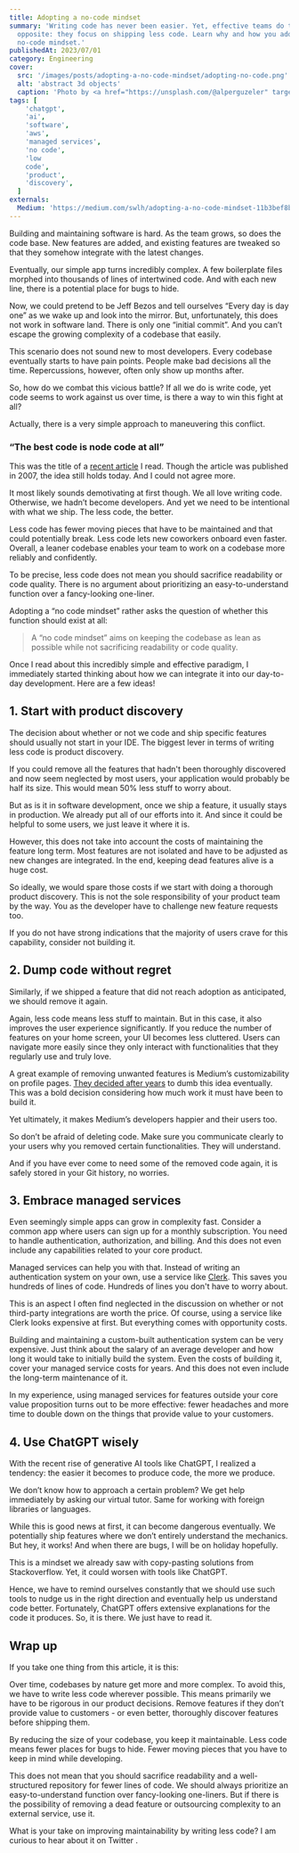 ```yaml
---
title: Adopting a no-code mindset
summary: 'Writing code has never been easier. Yet, effective teams do the
  opposite: they focus on shipping less code. Learn why and how you adopt a
  no-code mindset.'
publishedAt: 2023/07/01
category: Engineering
cover:
  src: '/images/posts/adopting-a-no-code-mindset/adopting-no-code.png'
  alt: 'abstract 3d objects'
  caption: 'Photo by <a href="https://unsplash.com/@alperguzeler" target="_blank" rel="noopener noreferrer">Alper Güzeler</a> on Unsplash'
tags: [
    'chatgpt',
    'ai',
    'software',
    'aws',
    'managed services',
    'no code',
    'low
    code',
    'product',
    'discovery',
  ]
externals:
  Medium: 'https://medium.com/swlh/adopting-a-no-code-mindset-11b3bef8b21d'
---
```


Building and maintaining software is hard. As the team grows, so does the code base. New features are added, and existing features are tweaked so that they somehow integrate with the latest changes.

Eventually, our simple app turns incredibly complex. A few boilerplate files morphed into thousands of lines of intertwined code. And with each new line, there is a potential place for bugs to hide.

Now, we could pretend to be Jeff Bezos and tell ourselves “Every day is day one” as we wake up and look into the mirror. But, unfortunately, this does not work in software land. There is only one “initial commit”. And you can’t escape the growing complexity of a codebase that easily.

This scenario does not sound new to most developers. Every codebase eventually starts to have pain points. People make bad decisions all the time. Repercussions, however, often only show up months after.

So, how do we combat this vicious battle? If all we do is write code, yet code seems to work against us over time, is there a way to win this fight at all?

Actually, there is a very simple approach to maneuvering this conflict.

### “The best code is node code at all”

This was the title of a [recent article](https://blog.codinghorror.com/the-best-code-is-no-code-at-all/) I read. Though the article was published in 2007, the idea still holds today. And I could not agree more.

It most likely sounds demotivating at first though. We all love writing code. Otherwise, we hadn’t become developers. And yet we need to be intentional with what we ship. The less code, the better.

Less code has fewer moving pieces that have to be maintained and that could potentially break. Less code lets new coworkers onboard even faster. Overall, a leaner codebase enables your team to work on a codebase more reliably and confidently.

To be precise, less code does not mean you should sacrifice readability or code quality. There is no argument about prioritizing an easy-to-understand function over a fancy-looking one-liner.

Adopting a “no code mindset” rather asks the question of whether this function should exist at all:

> A “no code mindset” aims on keeping the codebase as lean as possible while not sacrificing readability or code quality.

Once I read about this incredibly simple and effective paradigm, I immediately started thinking about how we can integrate it into our day-to-day development. Here are a few ideas!

## 1. Start with product discovery

The decision about whether or not we code and ship specific features should usually not start in your IDE. The biggest lever in terms of writing less code is product discovery.

If you could remove all the features that hadn't been thoroughly discovered and now seem neglected by most users, your application would probably be half its size. This would mean 50% less stuff to worry about.

But as is it in software development, once we ship a feature, it usually stays in production. We already put all of our efforts into it. And since it could be helpful to some users, we just leave it where it is.

However, this does not take into account the costs of maintaining the feature long term. Most features are not isolated and have to be adjusted as new changes are integrated. In the end, keeping dead features alive is a huge cost.

So ideally, we would spare those costs if we start with doing a thorough product discovery. This is not the sole responsibility of your product team by the way. You as the developer have to challenge new feature requests too.

If you do not have strong indications that the majority of users crave for this capability, consider not building it.

## 2. Dump code without regret

Similarly, if we shipped a feature that did not reach adoption as anticipated, we should remove it again.

Again, less code means less stuff to maintain. But in this case, it also improves the user experience significantly. If you reduce the number of features on your home screen, your UI becomes less cluttered. Users can navigate more easily since they only interact with functionalities that they regularly use and truly love.

A great example of removing unwanted features is Medium’s customizability on profile pages. [They decided after years](https://blog.medium.com/an-update-on-profile-colors-and-themes-2cb471e61e40) to dumb this idea eventually. This was a bold decision considering how much work it must have been to build it.

Yet ultimately, it makes Medium’s developers happier and their users too.

So don’t be afraid of deleting code. Make sure you communicate clearly to your users why you removed certain functionalities. They will understand.

And if you have ever come to need some of the removed code again, it is safely stored in your Git history, no worries.

## 3. Embrace managed services

Even seemingly simple apps can grow in complexity fast. Consider a common app where users can sign up for a monthly subscription. You need to handle authentication, authorization, and billing. And this does not even include any capabilities related to your core product.

Managed services can help you with that. Instead of writing an authentication system on your own, use a service like [Clerk](https://clerk.com/). This saves you hundreds of lines of code. Hundreds of lines you don't have to worry about.

This is an aspect I often find neglected in the discussion on whether or not third-party integrations are worth the price. Of course, using a service like Clerk looks expensive at first. But everything comes with opportunity costs.

Building and maintaining a custom-built authentication system can be very expensive. Just think about the salary of an average developer and how long it would take to initially build the system. Even the costs of building it, cover your managed service costs for years. And this does not even include the long-term maintenance of it.

In my experience, using managed services for features outside your core value proposition turns out to be more effective: fewer headaches and more time to double down on the things that provide value to your customers.

## 4. Use ChatGPT wisely

With the recent rise of generative AI tools like ChatGPT, I realized a tendency: the easier it becomes to produce code, the more we produce.

We don’t know how to approach a certain problem? We get help immediately by asking our virtual tutor. Same for working with foreign libraries or languages.

While this is good news at first, it can become dangerous eventually. We potentially ship features where we don’t entirely understand the mechanics. But hey, it works! And when there are bugs, I will be on holiday hopefully.

This is a mindset we already saw with copy-pasting solutions from Stackoverflow. Yet, it could worsen with tools like ChatGPT.

Hence, we have to remind ourselves constantly that we should use such tools to nudge us in the right direction and eventually help us understand code better. Fortunately, ChatGPT offers extensive explanations for the code it produces. So, it is there. We just have to read it.

## Wrap up

If you take one thing from this article, it is this:

Over time, codebases by nature get more and more complex. To avoid this, we have to write less code wherever possible. This means primarily we have to be rigorous in our product decisions. Remove features if they don’t provide value to customers - or even better, thoroughly discover features before shipping them.

By reducing the size of your codebase, you keep it maintainable. Less code means fewer places for bugs to hide. Fewer moving pieces that you have to keep in mind while developing.

This does not mean that you should sacrifice readability and a well-structured repository for fewer lines of code. We should always prioritize an easy-to-understand function over fancy-looking one-liners. But if there is the possibility of removing a dead feature or outsourcing complexity to an external service, use it.

What is your take on improving maintainability by writing less code? I am curious to hear about it on Twitter <TwitterHandle />.
